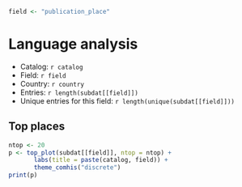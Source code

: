 ```r
field <- "publication_place"
```

# Language analysis

 * Catalog: `r catalog`
 * Field: `r field`
 * Country: `r country`  
 * Entries: `r length(subdat[[field]])`
 * Unique entries for this field: `r length(unique(subdat[[field]]))`  


## Top places

```r
ntop <- 20
p <- top_plot(subdat[[field]], ntop = ntop) +
       labs(title = paste(catalog, field)) +
       theme_comhis("discrete")
print(p)
```

